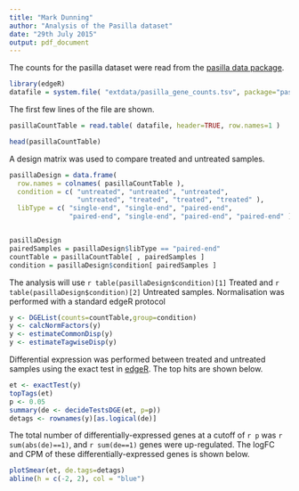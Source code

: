 ```yaml
---
title: "Mark Dunning"
author: "Analysis of the Pasilla dataset"
date: "29th July 2015"
output: pdf_document
---
```


The counts for the pasilla dataset were read from the [pasilla data package](http://bioconductor.org/packages/release/data/experiment/html/pasilla.html).

```r
library(edgeR)
datafile = system.file( "extdata/pasilla_gene_counts.tsv", package="pasilla" )
```

The first few lines of the file are shown.


```r
pasillaCountTable = read.table( datafile, header=TRUE, row.names=1 )

head(pasillaCountTable)
```

A design matrix was used to compare treated and untreated samples.

```r
pasillaDesign = data.frame(
  row.names = colnames( pasillaCountTable ),
  condition = c( "untreated", "untreated", "untreated",
                 "untreated", "treated", "treated", "treated" ),
  libType = c( "single-end", "single-end", "paired-end",
               "paired-end", "single-end", "paired-end", "paired-end" ) )


pasillaDesign
pairedSamples = pasillaDesign$libType == "paired-end"
countTable = pasillaCountTable[ , pairedSamples ]
condition = pasillaDesign$condition[ pairedSamples ]
```

The analysis will use `r table(pasillaDesign$condition)[1]`  Treated and `r table(pasillaDesign$condition)[2]`  Untreated samples. Normalisation was performed with a standard edgeR protocol

```r
y <- DGEList(counts=countTable,group=condition)
y <- calcNormFactors(y)
y <- estimateCommonDisp(y)
y <- estimateTagwiseDisp(y)
```


Differential expression was performed between treated and untreated samples using the exact test in [edgeR](http://bioconductor.org/packages/release/bioc/html/edgeR.html).
The top hits are shown below.
```r
et <- exactTest(y)
topTags(et)
p <- 0.05
summary(de <- decideTestsDGE(et, p=p))
detags <- rownames(y)[as.logical(de)]
```

The total number of differentially-expressed genes at a cutoff of `r p` was `r sum(abs(de)==1)`, and `r sum(de==1)` genes were up-regulated. The
logFC and CPM of these differentially-expressed genes is shown below.


```r
plotSmear(et, de.tags=detags)
abline(h = c(-2, 2), col = "blue")
```

